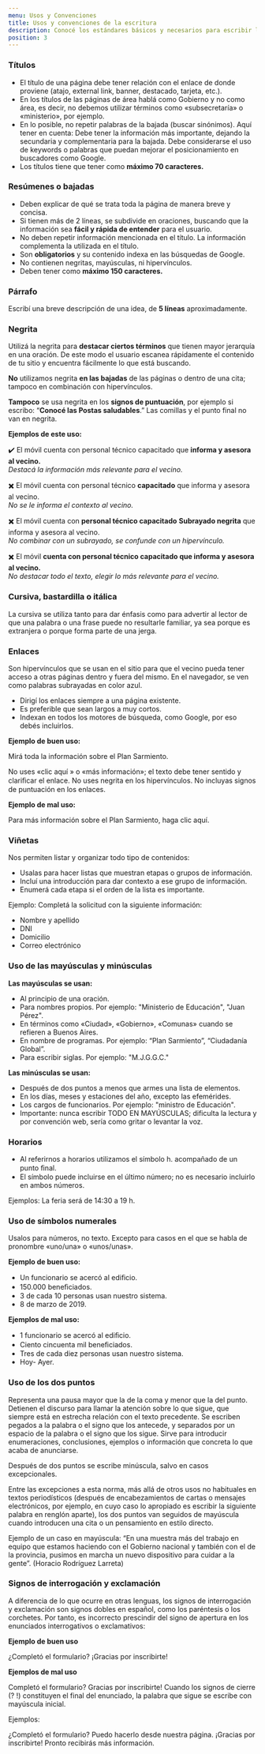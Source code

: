 ```yaml
---
menu: Usos y Convenciones
title: Usos y convenciones de la escritura
description: Conocé los estándares básicos y necesarios para escribir los contenidos en tu sitio web.
position: 3
---
```


### Títulos

* El título de una página debe tener relación con el enlace de donde proviene (atajo, external link, banner, destacado, tarjeta, etc.).
* En los títulos de las páginas de área hablá como Gobierno y no como área, es decir, no debemos utilizar términos como «subsecretaría» o «ministerio», por ejemplo.
* En lo posible, no repetir palabras de la bajada (buscar sinónimos). Aquí tener en cuenta:
Debe tener la información más importante, dejando la secundaria y complementaria para la bajada.
Debe considerarse el uso de keywords o palabras que puedan mejorar el posicionamiento en buscadores como Google.
* Los títulos tiene que tener como **máximo 70 caracteres.**


### Resúmenes o bajadas

* Deben explicar de qué se trata toda la página de manera breve y concisa.
* Si tienen más de 2 líneas, se subdivide en oraciones, buscando que la información sea **fácil y rápida de entender** para el usuario.
* No deben repetir información mencionada en el título. La información complementa la utilizada en el título.
* Son **obligatorios** y su contenido indexa en las búsquedas de Google.
* No contienen negritas, mayúsculas, ni hipervínculos.
* Deben tener como **máximo 150 caracteres.**

### Párrafo

Escribí una breve descripción de una idea, de **5 líneas** aproximadamente.

### Negrita

Utilizá la negrita para **destacar ciertos términos** que tienen mayor jerarquía en una oración. De este modo el usuario escanea rápidamente el contenido de tu sitio y encuentra fácilmente lo que está buscando.

**No** utilizamos negrita **en las bajadas** de las páginas o dentro de una cita; tampoco en combinación con hipervínculos.

**Tampoco** se usa negrita en los **signos de puntuación**, por ejemplo si escribo: “**Conocé las Postas saludables**.” Las comillas y el punto final no van en negrita.

**Ejemplos de este uso:**

✔️ El móvil cuenta con personal técnico capacitado que **informa y asesora al vecino.**               
*Destacá la información más relevante para el vecino.*                      

✖️ El móvil cuenta con personal técnico **capacitado** que informa y asesora al vecino.                                
*No se le informa el contexto al vecino.*

✖️ El móvil cuenta con **personal técnico capacitado** __**Subrayado negrita**__ que informa y asesora al vecino.                               
*No combinar con un subrayado, se confunde con un hipervínculo.*

✖️ El móvil **cuenta con personal técnico capacitado que informa y asesora al vecino.**                        
*No destacar todo el texto, elegir lo más relevante para el vecino.*

### Cursiva, bastardilla o itálica

La cursiva se utiliza tanto para dar énfasis como para advertir al lector de que una palabra o una frase puede no resultarle familiar, ya sea porque es extranjera o porque forma parte de una jerga.

### Enlaces

Son hipervínculos que se usan en el sitio para que el vecino pueda tener acceso a otras páginas dentro y fuera del mismo. En el navegador, se ven como palabras subrayadas en color azul.

* Dirigí los enlaces siempre a una página existente.
* Es preferible que sean largos a muy cortos.
* Indexan en todos los motores de búsqueda, como Google, por eso debés incluirlos.

**Ejemplo de buen uso:**

Mirá toda la información sobre el Plan Sarmiento.

No uses «clic aquí » o «más información»; el texto debe tener sentido y clariﬁcar el enlace.
No uses negrita en los hipervínculos.
No incluyas signos de puntuación en los enlaces.

**Ejemplo de mal uso:** 

Para más información sobre el Plan Sarmiento, haga clic aquí.

### Viñetas

Nos permiten listar y organizar todo tipo de contenidos:

* Usalas para hacer listas que muestran etapas o grupos de información.
* Incluí una introducción para dar contexto a ese grupo de información.
* Enumerá cada etapa si el orden de la lista es importante.

Ejemplo:
Completá la solicitud con la siguiente información:

* Nombre y apellido
* DNI
* Domicilio
* Correo electrónico

### Uso de las mayúsculas y minúsculas

**Las mayúsculas se usan:** 

* Al principio de una oración.
* Para nombres propios. Por ejemplo: "Ministerio de Educación", "Juan Pérez".
* En términos como «Ciudad», «Gobierno», «Comunas» cuando se refieren a Buenos Aires.
* En nombre de programas. Por ejemplo: “Plan Sarmiento”, “Ciudadanía Global”.
* Para escribir siglas. Por ejemplo: "M.J.G.G.C."

**Las minúsculas se usan:** 

* Después de dos puntos a menos que armes una lista de elementos.
* En los días, meses y estaciones del año, excepto las efemérides.
* Los cargos de funcionarios. Por ejemplo: "ministro de Educación".
* Importante: nunca escribir TODO EN MAYÚSCULAS; dificulta la lectura y por convención web, sería como gritar o levantar la voz.

### Horarios
* Al referirnos a horarios utilizamos el símbolo h. acompañado de un punto ﬁnal.
* El símbolo puede incluirse en el último número; no es necesario incluirlo en ambos números.

Ejemplos:
La feria será de 14:30 a 19 h.

### Uso de símbolos numerales

Usalos para números, no texto. Excepto para casos en el que se habla de pronombre «uno/una» o «unos/unas».

**Ejemplo de buen uso:**

* Un funcionario se acercó al ediﬁcio.
* 150.000 beneﬁciados.
* 3 de cada 10 personas usan nuestro sistema.
* 8 de marzo de 2019.

**Ejemplos de mal uso:**

* 1 funcionario se acercó al ediﬁcio.
* Ciento cincuenta mil beneﬁciados.
* Tres de cada diez personas usan nuestro sistema.
* Hoy- Ayer.

### Uso de los dos puntos

Representa una pausa mayor que la de la coma y menor que la del punto. Detienen el discurso para llamar la atención sobre lo que sigue, que siempre está en estrecha relación con el texto precedente. Se escriben pegados a la palabra o el signo que los antecede, y separados por un espacio de la palabra o el signo que los sigue. Sirve para introducir enumeraciones, conclusiones, ejemplos o información que concreta lo que acaba de anunciarse.

Después de dos puntos se escribe minúscula, salvo en casos excepcionales.

Entre las excepciones a esta norma, más allá de otros usos no habituales en textos periodísticos (después de encabezamientos de cartas o mensajes electrónicos, por ejemplo, en cuyo caso lo apropiado es escribir la siguiente palabra en renglón aparte), los dos puntos van seguidos de mayúscula cuando introducen una cita o un pensamiento en estilo directo.

Ejemplo de un caso en mayúscula: “En una muestra más del trabajo en equipo que estamos haciendo con el Gobierno nacional y también con el de la provincia, pusimos en marcha un nuevo dispositivo para cuidar a la gente”. (Horacio Rodríguez Larreta)

### Signos de interrogación y exclamación
A diferencia de lo que ocurre en otras lenguas, los signos de interrogación y exclamación son signos dobles en español, como los paréntesis o los corchetes. Por tanto, es incorrecto prescindir del signo de apertura en los enunciados interrogativos o exclamativos:

**Ejemplo de buen uso**

¿Completó el formulario?
¡Gracias por inscribirte!

**Ejemplos de mal uso**

Completó el formulario?
Gracias por inscribirte!
Cuando los signos de cierre (? !) constituyen el final del enunciado, la palabra que sigue se escribe con mayúscula inicial.

Ejemplos:

¿Completó el formulario? Puedo hacerlo desde nuestra página.
¡Gracias por inscribirte! Pronto recibirás más información.
